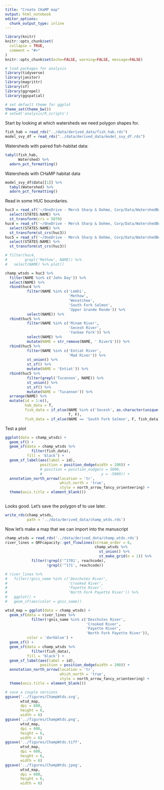```yaml
---
title: "Create CHaMP map"
output: html_notebook
editor_options: 
  chunk_output_type: inline
---
```


```r
library(knitr)
knitr::opts_chunk$set(
  collapse = TRUE,
  comment = "#>"
)
knitr::opts_chunk$set(echo=FALSE, warning=FALSE, message=FALSE)

# load packages for analysis
library(tidyverse)
library(janitor)
library(magrittr)
library(sf)
library(ggrepel)
library(ggspatial)

# set default theme for ggplot
theme_set(theme_bw())
# setwd('analysis/R_scripts')
```

Start by looking at which watersheds we need polygon shapes for.

```r
fish_hab = read_rds("../data/derived_data/fish_hab.rds")
model_svy_df = read_rds("../data/derived_data/model_svy_df.rds")
```

Watersheds with paired fish-habitat data:

```r
tabyl(fish_hab,
      Watershed) %>%
  adorn_pct_formatting()
```

Watersheds with CHaMP habitat data

```r
model_svy_df$data[[1]] %>%
  tabyl(Watershed) %>%
  adorn_pct_formatting()
```

Read in some HUC boundaries.

```r
huc3 = read_sf('~/OneDrive - Merck Sharp & Dohme, Corp/Data/WatershedBoundaries/WBDHU6.shp') %>%
  select(STATES:NAME) %>%
  st_transform(crs = 5070)
huc4 = read_sf('~/OneDrive - Merck Sharp & Dohme, Corp/Data/WatershedBoundaries/WBDHU8.shp') %>%
  select(STATES:NAME) %>%
  st_transform(st_crs(huc3))
huc5 = read_sf('~/OneDrive - Merck Sharp & Dohme, Corp/Data/WatershedBoundaries/WBDHU10.shp') %>%
  select(STATES:NAME) %>%
  st_transform(st_crs(huc3))

# filter(huc4,
#        grepl('Methow', NAME)) %>%
#   select(NAME) %>% plot()

champ_wtsds = huc3 %>%
  filter(NAME %in% c('John Day')) %>%
  select(NAME) %>%
  rbind(huc4 %>%
          filter(NAME %in% c('Lemhi',
                             'Methow',
                             'Wenatchee',
                             'South Fork Salmon',
                             'Upper Grande Ronde')) %>%
          select(NAME)) %>%
  rbind(huc5 %>%
          filter(NAME %in% c('Minam River',
                             'Secesh River',
                             'Yankee Fork')) %>%
          select(NAME) %>%
          mutate(NAME = str_remove(NAME, ' River$'))) %>%
  rbind(huc5 %>%
          filter(NAME %in% c('Entiat River',
                             'Mad River')) %>%
          st_union() %>%
          st_sf() %>%
          mutate(NAME = 'Entiat')) %>%
  rbind(huc5 %>%
          filter(grepl('Tucannon', NAME)) %>%
          st_union() %>%
          st_sf() %>%
          mutate(NAME = 'Tucannon')) %>%
  arrange(NAME) %>%
  mutate(id = 1:n(),
         hab_data = T,
         fish_data = if_else(NAME %in% c('Secesh', as.character(unique(fish_hab$Watershed))),
                             T, F),
         fish_data = if_else(NAME == 'South Fork Salmon', F, fish_data))

```

Test a plot

```r
ggplot(data = champ_wtsds) +
  geom_sf() +
  geom_sf(data = champ_wtsds %>%
            filter(fish_data),
          fill = 'black') +
  geom_sf_label(aes(label = id),
                position = position_dodge(width = 200)) +
                # position = position_nudge(x = 5000,
                #                           y = -5000)) +
  annotation_north_arrow(location = 'tr',
                         which_north = 'true',
                         style = north_arrow_fancy_orienteering) +
  theme(axis.title = element_blank())
  
```

Looks good. Let's save the polygon sf to use later.

```r
write_rds(champ_wtsds,
          path = '../data/derived_data/champ_wtds.rds')
```

Now let's make a map that we can import into the manuscript

```r
champ_wtsds = read_rds('../data/derived_data/champ_wtds.rds')
river_lines = QRFcapacity::get_flowlines(stream_order = 6,
                                         champ_wtsds %>%
                                           st_union() %>%
                                           st_make_grid(n = 1)) %>%
            filter(!grepl('^1701', reachcode),
                   !grepl('^171', reachcode))

# river_lines %>%
#   filter(!gnis_name %in% c('Deschutes River',
#                            'Crooked River',
#                            'Payette River',
#                            'North Fork Payette River')) %>%
#   ggplot() +
#   geom_sf(aes(color = gnis_name))

wtsd_map = ggplot(data = champ_wtsds) +
  geom_sf(data = river_lines %>%
            filter(!gnis_name %in% c('Deschutes River',
                                     'Crooked River',
                                     'Payette River',
                                     'North Fork Payette River')),
          color = 'darkblue') +
  geom_sf() +
  geom_sf(data = champ_wtsds %>%
            filter(fish_data),
          fill = 'black') +
  geom_sf_label(aes(label = id),
                position = position_dodge(width = 200)) +
  annotation_north_arrow(location = 'tr',
                         which_north = 'true',
                         style = north_arrow_fancy_orienteering) +
  theme(axis.title = element_blank())

# save a couple versions
ggsave('../figures/ChampWtds.svg',
       wtsd_map,
       dpi = 600,
       height = 6,
       width = 6)
ggsave('../figures/ChampWtds.png',
       wtsd_map,
       dpi = 600,
       height = 6,
       width = 6)
ggsave('../figures/ChampWtds.tiff',
       wtsd_map,
       dpi = 600,
       height = 6,
       width = 6)
ggsave('../figures/ChampWtds.jpeg',
       wtsd_map,
       dpi = 600,
       height = 6,
       width = 6)
```

